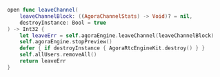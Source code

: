 
``` swift
open func leaveChannel(
    leaveChannelBlock: ((AgoraChannelStats) -> Void)? = nil,
    destroyInstance: Bool = true
) -> Int32 {
    let leaveErr = self.agoraEngine.leaveChannel(leaveChannelBlock)
    self.agoraEngine.stopPreview()
    defer { if destroyInstance { AgoraRtcEngineKit.destroy() } }
    self.allUsers.removeAll()
    return leaveErr
}
```
